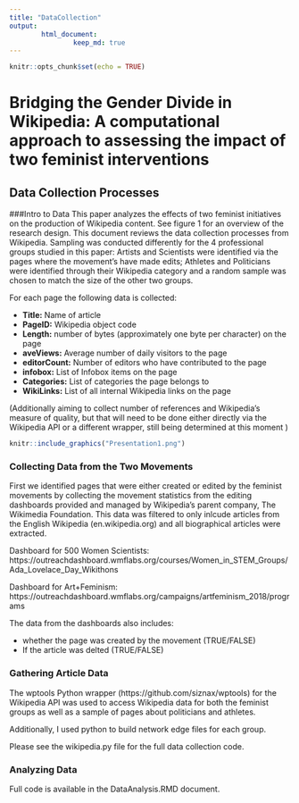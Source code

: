```yaml
---
title: "DataCollection"
output: 
        html_document:
                keep_md: true
---
```


```r
knitr::opts_chunk$set(echo = TRUE)

```

# Bridging the Gender Divide in Wikipedia: A computational approach to assessing the impact of two feminist interventions

## Data Collection Processes 

###Intro to Data 
This paper analyzes the effects of two feminist initiatives on the production of Wikipedia content. See figure 1 for an overview of the research design. This document reviews the data collection processes from Wikipedia. Sampling was conducted differently for the 4 professional groups studied in this paper: Artists and Scientists were identified via the pages where the movement's have made edits; Athletes and Politicians were identified through their Wikipedia category and a random sample was chosen to match the size of the other two groups. 

For each page the following data is collected: 
 
 - **Title:** Name of article 
 - **PageID:** Wikipedia object code 
 - **Length:** number of bytes (approximately one byte per character) on the page 
 - **aveViews:** Average number of daily visitors to the page 
 - **editorCount:** Number of editors who have contributed to the page 
 - **infobox:** List of Infobox items on the page 
 - **Categories:** List of categories the page belongs to
 - **WikiLinks:** List of all internal Wikipedia links on the page 
 
(Additionally aiming to collect number of references and Wikipedia's measure of quality, but that will need to be done either directly via the Wikipedia API or a different wrapper, still being determined at this moment )
 
```r
knitr::include_graphics("Presentation1.png")
```


### Collecting Data from the Two Movements 

First we identified pages that were either created or edited by the feminist movements by collecting the movement statistics from the editing dashboards provided and managed by Wikipedia's parent company, The Wikimedia Foundation. This data was filtered to only inlcude articles from the English Wikipedia (en.wikipedia.org) and all biographical articles were extracted. 


Dashboard for 500 Women Scientists: https://outreachdashboard.wmflabs.org/courses/Women_in_STEM_Groups/Ada_Lovelace_Day_Wikithons

Dashboard for Art+Feminism: 
https://outreachdashboard.wmflabs.org/campaigns/artfeminism_2018/programs


The data from the dashboards also includes: 

 - whether the page was created by the movement (TRUE/FALSE)
 - If the article was delted (TRUE/FALSE)


### Gathering Article Data 

The wptools Python wrapper (https://github.com/siznax/wptools) for the Wikipedia API was used to access Wikipedia data for both the feminist groups as well as a sample of pages about politicians and athletes. 

Additionally, I used python to build network edge files for each group. 

Please see the wikipedia.py file for the full data collection code. 

### Analyzing Data 
Full code is available in the DataAnalysis.RMD document. 



